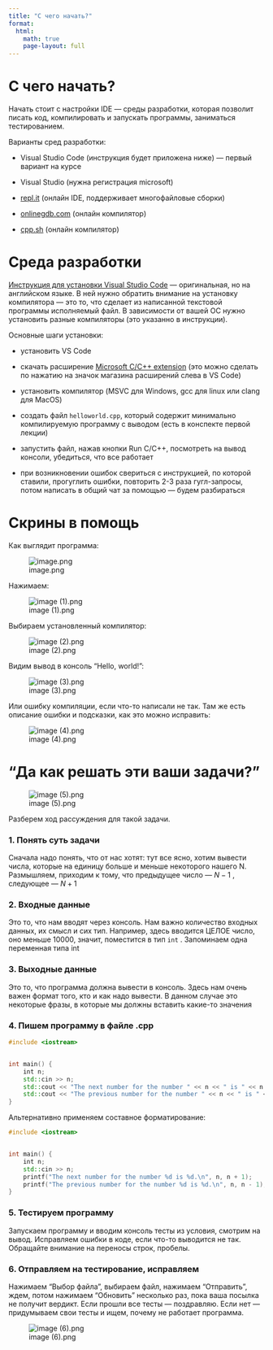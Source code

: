 ```yaml
---
title: "С чего начать?"
format:
  html:
    math: true
    page-layout: full
---
```



# С чего начать?

Начать стоит с настройки IDE — среды разработки, которая позволит писать код, компилировать и запускать программы, заниматься тестированием.

Варианты сред разработки:

- Visual Studio Code (инструкция будет приложена ниже) — первый вариант на курсе

- Visual Studio (нужна регистрация microsoft)

- [repl.it](http://repl.it) (онлайн IDE, поддерживает многофайловые сборки)

- [onlinegdb.com](http://onlinegdb.com) (онлайн компилятор)

- [cpp.sh](http://cpp.sh) (онлайн компилятор)



# Среда разработки

[Инструкция для установки Visual Studio Code](https://code.visualstudio.com/docs/languages/cpp) — оригинальная, но на английском языке. В ней нужно обратить внимание на установку компилятора — это то, что сделает из написанной текстовой программы исполняемый файл. В зависимости от вашей ОС нужно установить разные компиляторы (это указанно в инструкции).

Основные шаги установки:

- установить VS Code

- скачать расширение [Microsoft C/C++ extension](https://marketplace.visualstudio.com/items?itemName=ms-vscode.cpptools) (это можно сделать по нажатию на значок магазина расширений слева в VS Code)

- установить компилятор (MSVC для Windows, gcc для linux или clang для MacOS)

- создать файл `helloworld.cpp`, который содержит минимально компилируемую программу с выводом (есть в конспекте первой лекции)

- запустить файл, нажав кнопки Run C/C++, посмотреть на вывод консоли, убедиться, что все работает

- при возникновении ошибок свериться с инструкцией, по которой ставили, прогуглить ошибки, повторить 2-3 раза гугл-запросы, потом написать в общий чат за помощью — будем разбираться



# Скрины в помощь

Как выглядит программа:

![image.png](/resources/images/vs_code_demo_1.png)



Нажимаем:

![image (1).png](/resources/images/vs_code_demo_2.png)



Выбираем установленный компилятор:

![image (2).png](/resources/images/vs_code_demo_3.png)



Видим вывод в консоль “Hello, world!”:

![image (3).png](/resources/images/vs_code_demo_4.png)



Или ошибку компиляции, если что-то написали не так. Там же есть описание ошибки и подсказки, как это можно исправить:

![image (4).png](/resources/images/vs_code_demo_5.png)



# “Да как решать эти ваши задачи?”

![image (5).png](/resources/images/informatics_2937_1.png)

Разберем ход рассуждения для такой задачи.



### 1. Понять суть задачи

Сначала надо понять, что от нас хотят: тут все ясно, хотим вывести числа, которые на единицу больше и меньше некоторого нашего N. Размышляем, приходим к тому, что предыдущее число — $N - 1$ , следующее — $N + 1$



### 2. Входные данные

Это то, что нам вводят через консоль. Нам важно количество входных данных, их смысл и сих тип. Например, здесь вводится ЦЕЛОЕ число, оно меньше 10000, значит, поместится в тип `int` . Запоминаем одна переменная типа int



### 3. Выходные данные

Это то, что программа должна вывести в консоль. Здесь нам очень важен формат того, кто и как надо вывести. В данном случае это некоторые фразы, в которые мы должны вставить какие-то значения



### 4. Пишем программу в файле <filename>.cpp

```cpp
#include <iostream>


int main() {
    int n;
    std::cin >> n;
    std::cout << "The next number for the number " << n << " is " << n + 1 << ".\n";
    std::cout << "The previous number for the number " << n << " is " << n - 1 << ".\n";
}
```

Альтернативно применяем составное форматирование:

```cpp
#include <iostream>


int main() {
    int n;
    std::cin >> n;
    printf("The next number for the number %d is %d.\n", n, n + 1);
    printf("The previous number for the number %d is %d.\n", n, n - 1);
}
```



### 5. Тестируем программу

Запускаем программу и вводим консоль тесты из условия, смотрим на вывод. Исправляем ошибки в коде, если что-то выводится не так. Обращайте внимание на переносы строк, пробелы.



### 6. Отправляем на тестирование, исправляем

Нажимаем “Выбор файла”, выбираем файл, нажимаем “Отправить”, ждем, потом нажимаем “Обновить” несколько раз, пока ваша посылка не получит вердикт. Если прошли все тесты — поздравляю. Если нет — придумываем свои тесты и ищем, почему не работает программа.

![image (6).png](/resources/images/informatics_2937_2.png)
